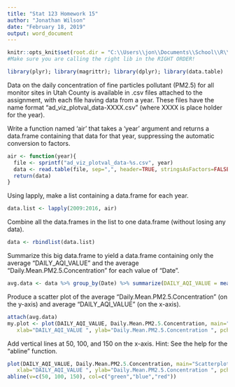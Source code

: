 ---
title: "Stat 123 Homework 15"
author: "Jonathan Wilson"
date: "February 18, 2019"
output: word_document
---
```{r}

knitr::opts_knit$set(root.dir = "C:\\Users\\jon\\Documents\\School\\R\\HW\\HW15")
#Make sure you are calling the right lib in the RIGHT ORDER!

library(plyr); library(magrittr); library(dplyr); library(data.table)
```
Data on the daily concentration of fine particles pollutant (PM2.5) for all
monitor sites in Utah County is available in .csv files attached to the assignment, 
with each file having data from a year. These files have the name format
"ad_viz_plotval_data-XXXX.csv" (where XXXX is place holder for the year).  

Write a function named 'air' that
takes a 'year' argument and returns a data.frame containing that data for
that year, suppressing the automatic conversion to factors.
```{r}
air <- function(year){
  file <- sprintf("ad_viz_plotval_data-%s.csv", year)
  data <- read.table(file, sep=",", header=TRUE, stringsAsFactors=FALSE)
  return(data)
}

```

Using lapply, make a list containing a data.frame for each year.
```{r}
data.list <- lapply(2009:2016, air)
```

Combine all the data.frames in the list to one data.frame (without losing any data).
```{r}
data <- rbindlist(data.list)
```


Summarize this big data.frame to yield a data.frame containing only the
average "DAILY_AQI_VALUE" and the average "Daily.Mean.PM2.5.Concentration" for each
value of "Date".
```{r}
avg.data <- data %>% group_by(Date) %>% summarize(DAILY_AQI_VALUE = mean(DAILY_AQI_VALUE), Daily.Mean.PM2.5.Concentration = mean(Daily.Mean.PM2.5.Concentration))
```

Produce a scatter plot of the average "Daily.Mean.PM2.5.Concentration" (on
the y-axis) and average "DAILY_AQI_VALUE" (on the x-axis).
```{r}
attach(avg.data)
my.plot <- plot(DAILY_AQI_VALUE, Daily.Mean.PM2.5.Concentration, main="Scatterplot Example", 
   xlab="DAILY_AQI_VALUE ", ylab="Daily.Mean.PM2.5.Concentration ", pch=19)

```

Add vertical lines at 50, 100, and 150 on the x-axis.  Hint: See the help for
the "abline" function.
```{r}
plot(DAILY_AQI_VALUE, Daily.Mean.PM2.5.Concentration, main="Scatterplot Example", 
   xlab="DAILY_AQI_VALUE ", ylab="Daily.Mean.PM2.5.Concentration ", pch=19)
abline(v=c(50, 100, 150), col=c("green","blue","red"))
```

